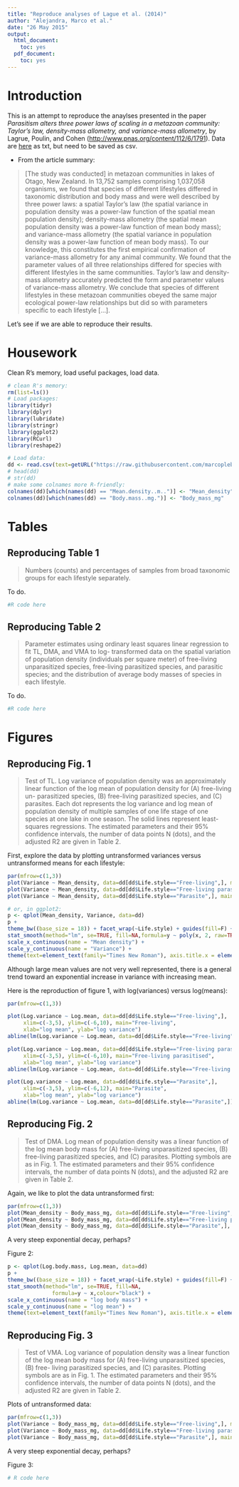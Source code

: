```yaml
---
title: "Reproduce analyses of Lague et al. (2014)"
author: "Alejandra, Marco et al."
date: "26 May 2015"
output:
  html_document:
    toc: yes
  pdf_document:
    toc: yes
---
```


# Introduction

This is an attempt to reproduce the anaylses presented in the paper *Parasitism alters three power laws of scaling in a metazoan community: Taylor’s law, density-mass allometry, and variance-mass allometry*, by Lagrue, Poulin, and Cohen ([http://www.pnas.org/content/112/6/1791](http://www.pnas.org/content/112/6/1791)). Data are [here](http://www.pnas.org/content/suppl/2014/12/30/1422475112.DCSupplemental/pnas.1422475112.sd01.txt) as txt, but need to be saved as csv.

* From the article summary:

> [The study was conducted] in metazoan communities in lakes of Otago, New Zealand. In 13,752 samples comprising 1,037,058 organisms, we found that species of different lifestyles differed in taxonomic distribution and body mass and were well described by three power laws: a spatial Taylor’s law (the spatial variance in population density was a power-law function of the spatial mean population density); density-mass allometry (the spatial mean population density was a power-law function of mean body mass); and variance-mass allometry (the spatial variance in population density was a power-law function of mean body mass). To our knowledge, this constitutes the first empirical confirmation of variance-mass allometry for any animal community. We found that the parameter values of all three relationships differed for species with different lifestyles in the same communities. Taylor’s law and density-mass allometry accurately predicted the form and parameter values of variance-mass allometry. We conclude that species of different lifestyles in these metazoan communities obeyed the same major ecological power-law relationships but did so with parameters specific to each lifestyle [...].

Let's see if we are able to reproduce their results.

# Housework

Clean R's memory, load useful packages, load data.

```r
# clean R's memory:
rm(list=ls())
# Load packages:
library(tidyr)
library(dplyr)
library(lubridate)
library(stringr)
library(ggplot2)
library(RCurl)
library(reshape2)

# Load data:
dd <- read.csv(text=getURL("https://raw.githubusercontent.com/marcoplebani85/RREEBES/Lagrue/Lagrue_etal_2014_PNAS/data/Lague2014.csv"), header=T)
# head(dd)
# str(dd)
# make some colnames more R-friendly:
colnames(dd)[which(names(dd) == "Mean.density..m..")] <- "Mean_density"
colnames(dd)[which(names(dd) == "Body.mass..mg.")] <- "Body_mass_mg"
```

# Tables

## Reproducing Table 1

> Numbers (counts) and percentages of samples from broad taxonomic groups for each lifestyle separately.

To do.

```r
#R code here
```

## Reproducing Table 2

> Parameter estimates using ordinary least squares linear regression to fit TL, DMA, and VMA to log- transformed data on the spatial variation of population density (individuals per square meter) of free-living unparasitized species, free-living parasitized species, and parasitic species; and the distribution of average body masses of species in each lifestyle.

To do.

```r
#R code here
```

# Figures

## Reproducing Fig. 1

> Test of TL. Log variance of population density was an approximately linear function of the log mean of population density for (A) free-living un- parasitized species, (B) free-living parasitized species, and (C) parasites. Each dot represents the log variance and log mean of population density of multiple samples of one life stage of one species at one lake in one season. The solid lines represent least-squares regressions. The estimated parameters and their 95% confidence intervals, the number of data points N (dots), and the adjusted R2 are given in Table 2.

First, explore the data by plotting untransformed variances versus untransformed means for each lifestyle:

```r
par(mfrow=c(1,3))
plot(Variance ~ Mean_density, data=dd[dd$Life.style=="Free-living",], main="Free-living unparasitized")
plot(Variance ~ Mean_density, data=dd[dd$Life.style=="Free-living parasitised",], main="Free-living parasitized")
plot(Variance ~ Mean_density, data=dd[dd$Life.style=="Parasite",], main="Parasite")

# or, in ggplot2:
p <- qplot(Mean_density, Variance, data=dd)
p + 
theme_bw((base_size = 18)) + facet_wrap(~Life.style) + guides(fill=F) +
stat_smooth(method="lm", se=TRUE, fill=NA,formula=y ~ poly(x, 2, raw=TRUE),colour="black") + 
scale_x_continuous(name = "Mean density") + 
scale_y_continuous(name = "Variance") +
theme(text=element_text(family="Times New Roman"), axis.title.x = element_text(vjust=-0.4),axis.title.y = element_text(vjust=0.2))
```

Although large mean values are not very well represented, there is a general trend toward an exponential increase in variance with increasing mean.

Here is the reproduction of figure 1, with log(variances) versus log(means):

```r
par(mfrow=c(1,3))

plot(Log.variance ~ Log.mean, data=dd[dd$Life.style=="Free-living",],
     xlim=c(-3,5), ylim=c(-6,10), main="Free-living",
     xlab="log mean", ylab="log variance")
abline(lm(Log.variance ~ Log.mean, data=dd[dd$Life.style=="Free-living",]))

plot(Log.variance ~ Log.mean, data=dd[dd$Life.style=="Free-living parasitised",],
     xlim=c(-3,5), ylim=c(-6,10), main="Free-living parasitised",
     xlab="log mean", ylab="log variance")
abline(lm(Log.variance ~ Log.mean, data=dd[dd$Life.style=="Free-living parasitised",]))

plot(Log.variance ~ Log.mean, data=dd[dd$Life.style=="Parasite",],
     xlim=c(-3,5), ylim=c(-6,12), main="Parasite",
     xlab="log mean", ylab="log variance")
abline(lm(Log.variance ~ Log.mean, data=dd[dd$Life.style=="Parasite",]))
```

## Reproducing Fig. 2

> Test of DMA. Log mean of population density was a linear function of the log mean body mass for (A) free-living unparasitized species, (B) free-living parasitized species, and (C) parasites. Plotting symbols are as in Fig. 1. The estimated parameters and their 95% confidence intervals, the number of data points N (dots), and the adjusted R2 are given in Table 2.

Again, we like to plot the data untransformed first:
```r
par(mfrow=c(1,3))
plot(Mean_density ~ Body_mass_mg, data=dd[dd$Life.style=="Free-living",], main="Free-living unparasitized")
plot(Mean_density ~ Body_mass_mg, data=dd[dd$Life.style=="Free-living parasitised",], main="Free-living parasitized")
plot(Mean_density ~ Body_mass_mg, data=dd[dd$Life.style=="Parasite",], main="Parasite")
```

A very steep exponential decay, perhaps?

Figure 2:
```r
p <- qplot(Log.body.mass, Log.mean, data=dd)
p + 
theme_bw((base_size = 18)) + facet_wrap(~Life.style) + guides(fill=F) +
stat_smooth(method="lm", se=TRUE, fill=NA,
              formula=y ~ x,colour="black") +
scale_x_continuous(name = "log body mass") + 
scale_y_continuous(name = "log mean") +
theme(text=element_text(family="Times New Roman"), axis.title.x = element_text(vjust=-0.4),axis.title.y = element_text(vjust=0.2))


```

## Reproducing Fig. 3

> Test of VMA. Log variance of population density was a linear function of the log mean body mass for (A) free-living unparasitized species, (B) free- living parasitized species, and (C) parasites. Plotting symbols are as in Fig. 1. The estimated parameters and their 95% confidence intervals, the number of data points N (dots), and the adjusted R2 are given in Table 2.

Plots of untransformed data:
```r
par(mfrow=c(1,3))
plot(Variance ~ Body_mass_mg, data=dd[dd$Life.style=="Free-living",], main="Free-living unparasitized")
plot(Variance ~ Body_mass_mg, data=dd[dd$Life.style=="Free-living parasitised",], main="Free-living parasitized")
plot(Variance ~ Body_mass_mg, data=dd[dd$Life.style=="Parasite",], main="Parasite")
```

A very steep exponential decay, perhaps?

Figure 3:
```r
# R code here
```

